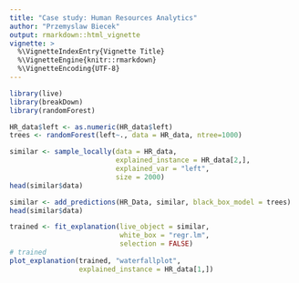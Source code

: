 ```yaml
---
title: "Case study: Human Resources Analytics"
author: "Przemyslaw Biecek"
output: rmarkdown::html_vignette
vignette: >
  %\VignetteIndexEntry{Vignette Title}
  %\VignetteEngine{knitr::rmarkdown}
  %\VignetteEncoding{UTF-8}
---
```


```r
library(live)
library(breakDown)
library(randomForest)

HR_data$left <- as.numeric(HR_data$left)
trees <- randomForest(left~., data = HR_data, ntree=1000)

similar <- sample_locally(data = HR_data,
                          explained_instance = HR_data[2,],
                          explained_var = "left", 
                          size = 2000)
head(similar$data)

similar <- add_predictions(HR_Data, similar, black_box_model = trees)
head(similar$data)

trained <- fit_explanation(live_object = similar, 
                           white_box = "regr.lm", 
                           selection = FALSE)
# trained
plot_explanation(trained, "waterfallplot", 
                 explained_instance = HR_data[1,])
```
